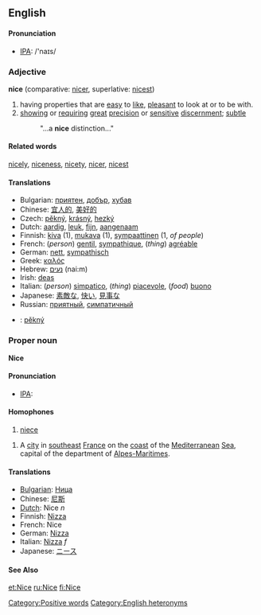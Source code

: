 ==English==

==== Pronunciation ====
*[[w:IPA|IPA]]: /'naɪs/

===Adjective===
'''nice'''  (comparative: [[nicer]], superlative: [[nicest]])
#having properties that are [[easy]] to [[like]], [[pleasant]] to look at or to be with.
#[[showing]] or [[require|requiring]] [[great]] [[precision]] or [[sensitive]] [[discern]]ment; [[subtle]]
#:"...a '''nice''' distinction..."

====Related words====
[[nicely]], [[niceness]], [[nicety]], [[nicer]], [[nicest]]

====Translations====
*Bulgarian: [[приятен]], [[добър]], [[хубав]]
*Chinese: [[宜人的]], [[美好的]]
*Czech: [[pěkný]], [[krásný]], [[hezký]]
*Dutch: [[aardig]], [[leuk]], [[fijn]], [[aangenaam]]
*Finnish: [[kiva#Finnish|kiva]] (1), [[mukava]] (1), [[sympaattinen]] (1, ''of people'')
*French: (''person'') [[gentil]], [[sympathique]], (''thing'') [[agréable]]
*German: [[nett]], [[sympathisch]]
*Greek: [[καλός]]
*Hebrew: [[נעים]] (nai:m)
*Irish: [[deas]]
*Italian: (''person'') [[simpatico]], (''thing'') [[piacevole]], (''food'') [[buono]]
*Japanese: [[素敵な]], [[快い]], [[見事な]]
*Russian: [[приятный]], [[симпатичный]]
*{{sk}}: [[pěkný]]

===Proper noun===
'''Nice'''
==== Pronunciation ====
*[[w:IPA|IPA]]: {{IPA|/niːs/}}

====Homophones====
# [[niece]]

#A [[city]] in [[southeast]] [[France]] on the [[coast]] of the [[Mediterranean]] [[Sea]], capital of the department of [[Alpes-Maritimes]].

====Translations====
*[[Bulgarian]]: [[Ница]]
*Chinese: [[尼斯]]
*[[Dutch]]: Nice ''n''
*Finnish: [[Nizza]]
*French: Nice
*German: [[Nizza]]
*Italian: [[Nizza]] ''f''
*Japanese: [[ニース]]

====See Also====
{{pedialite}}
[[Category:Positive words]]
[[Category:English heteronyms]]

[[et:Nice]]
[[ru:Nice]]
[[fi:Nice]]